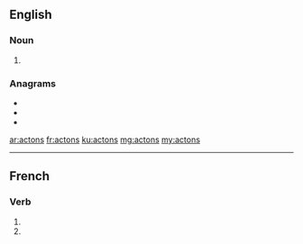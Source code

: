 ==English==

===Noun===
{{head|en|noun plural form}}

# {{plural of|acton|lang=en}}

===Anagrams===
* {{l|en|cantos}}
* {{l|en|cast on}}
* {{l|en|Octans}}

[[ar:actons]]
[[fr:actons]]
[[ku:actons]]
[[mg:actons]]
[[my:actons]]

----

==French==

===Verb===
{{fr-verb-form}}

# {{conjugation of|acter||1|p|pres|ind|lang=fr}}
# {{conjugation of|acter||1|p|imp|lang=fr}}

{{rfc-auto}}